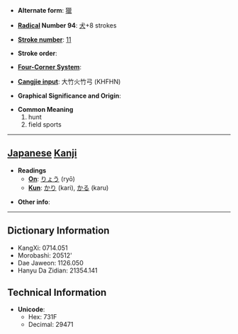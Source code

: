 * '''Alternate form''': [[獵]]

* '''[[Wiktionary:Chinese radical index| Radical]] Number 94''': [[Wiktionary:Chinese radical index 犬|犬]]+8 strokes

* '''[[Wiktionary:Chinese total strokes index|Stroke number]]''': [[Wiktionary:Chinese total strokes index 11|11]]

* '''Stroke order''': 

* '''[[Wiktionary:Chinese four corner index|Four-Corner System]]''': 

* '''[[Wiktionary:Chinese Cangjie index|Cangjie input]]''': 大竹火竹弓 (KHFHN)

* '''Graphical Significance and Origin''': 

* '''Common Meaning'''
*#hunt
*# field sports


----

== [[Japanese]] [[Kanji]] ==

* '''Readings'''
** '''[[On]]''': [[りょう]] (ryō)
** '''[[Kun]]''': [[かり]] (kari), [[かる]] (karu)

* '''Other info''':  

----

== Dictionary Information ==

* KangXi: 0714.051
* Morobashi: 20512'
* Dae Jaweon: 1126.050
* Hanyu Da Zidian: 21354.141

== Technical Information ==

* '''Unicode''':
** Hex: 731F
** Decimal: 29471